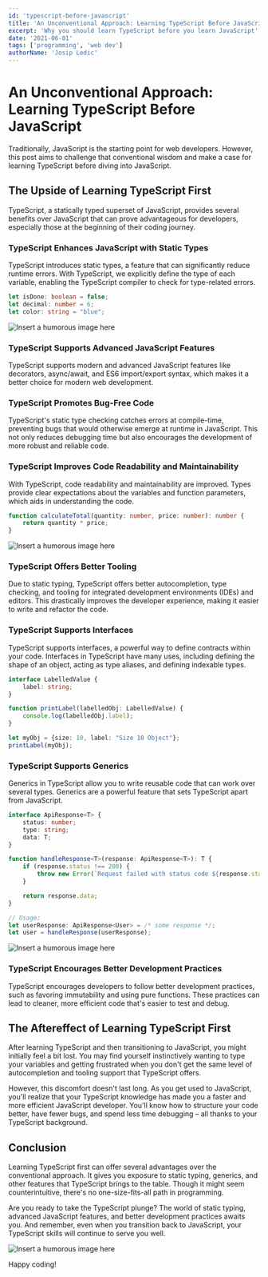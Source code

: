 ```yaml
---
id: 'typescript-before-javascript'
title: 'An Unconventional Approach: Learning TypeScript Before JavaScript'
excerpt: 'Why you should learn TypeScript before you learn JavaScript'
date: '2021-06-01'
tags: ['programming', 'web dev']
authorName: 'Josip Ledic'
---
```


# An Unconventional Approach: Learning TypeScript Before JavaScript

Traditionally, JavaScript is the starting point for web developers. However, this post aims to challenge that conventional wisdom and make a case for learning TypeScript before diving into JavaScript.

## The Upside of Learning TypeScript First

TypeScript, a statically typed superset of JavaScript, provides several benefits over JavaScript that can prove advantageous for developers, especially those at the beginning of their coding journey.

### TypeScript Enhances JavaScript with Static Types

TypeScript introduces static types, a feature that can significantly reduce runtime errors. With TypeScript, we explicitly define the type of each variable, enabling the TypeScript compiler to check for type-related errors.

```typescript
let isDone: boolean = false;
let decimal: number = 6;
let color: string = "blue";
```

![Insert a humorous image here](path/to/image.jpg)

### TypeScript Supports Advanced JavaScript Features

TypeScript supports modern and advanced JavaScript features like decorators, async/await, and ES6 import/export syntax, which makes it a better choice for modern web development.

### TypeScript Promotes Bug-Free Code

TypeScript's static type checking catches errors at compile-time, preventing bugs that would otherwise emerge at runtime in JavaScript. This not only reduces debugging time but also encourages the development of more robust and reliable code.

### TypeScript Improves Code Readability and Maintainability

With TypeScript, code readability and maintainability are improved. Types provide clear expectations about the variables and function parameters, which aids in understanding the code.

```typescript
function calculateTotal(quantity: number, price: number): number {
    return quantity * price;
}
```

![Insert a humorous image here](path/to/image.jpg)

### TypeScript Offers Better Tooling

Due to static typing, TypeScript offers better autocompletion, type checking, and tooling for integrated development environments (IDEs) and editors. This drastically improves the developer experience, making it easier to write and refactor the code.

### TypeScript Supports Interfaces

TypeScript supports interfaces, a powerful way to define contracts within your code. Interfaces in TypeScript have many uses, including defining the shape of an object, acting as type aliases, and defining indexable types.

```typescript
interface LabelledValue {
    label: string;
}

function printLabel(labelledObj: LabelledValue) {
    console.log(labelledObj.label);
}

let myObj = {size: 10, label: "Size 10 Object"};
printLabel(myObj);
```

### TypeScript Supports Generics

Generics in TypeScript allow you to write reusable code that can work over several types. Generics are a powerful feature that sets TypeScript apart from JavaScript.

```typescript
interface ApiResponse<T> {
    status: number;
    type: string;
    data: T;
}

function handleResponse<T>(response: ApiResponse<T>): T {
    if (response.status !== 200) {
        throw new Error(`Request failed with status code ${response.status}`);
    }

    return response.data;
}

// Usage:
let userResponse: ApiResponse<User> = /* some response */;
let user = handleResponse(userResponse);
```

![Insert a humorous image here](path/to/image.jpg)

### TypeScript Encourages Better Development Practices

TypeScript encourages developers to follow better development practices, such as favoring immutability and using pure functions. These practices can lead to cleaner, more efficient code that's easier to test and debug.

## The Aftereffect of Learning TypeScript First

After learning TypeScript and then transitioning to JavaScript, you might initially feel a bit lost. You may find yourself instinctively wanting to type your variables and getting frustrated when you don't get the same level of autocompletion and tooling support that TypeScript offers.

However, this discomfort doesn't last long. As you get used to JavaScript, you'll realize that your TypeScript knowledge has made you a faster and more efficient JavaScript developer. You'll know how to structure your code better, have fewer bugs, and spend less time debugging – all thanks to your TypeScript background.

## Conclusion

Learning TypeScript first can offer several advantages over the conventional approach. It gives you exposure to static typing, generics, and other features that TypeScript brings to the table. Though it might seem counterintuitive, there's no one-size-fits-all path in programming.

Are you ready to take the TypeScript plunge? The world of static typing, advanced JavaScript features, and better development practices awaits you. And remember, even when you transition back to JavaScript, your TypeScript skills will continue to serve you well.

![Insert a humorous image here](path/to/image.jpg)

Happy coding!

